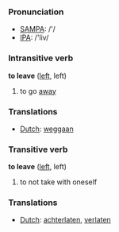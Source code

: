 === Pronunciation ===
*[[w:SAMPA|SAMPA]]: /'/
*[[w:IPA|IPA]]: /'liv/

=== Intransitive verb ===

'''to leave''' ([[left]], left)

# to go [[away]]

=== Translations ===
*[[Dutch]]: [[weggaan]]
=== Transitive verb ===

'''to leave''' ([[left]], left)

# to not take with oneself

=== Translations ===
*[[Dutch]]: [[achterlaten]], [[verlaten]]